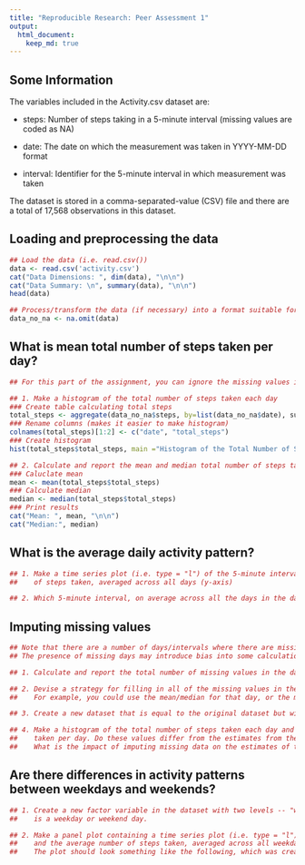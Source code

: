 ```yaml
---
title: "Reproducible Research: Peer Assessment 1"
output: 
  html_document:
    keep_md: true
---
```

## Some Information
The variables included in the Activity.csv dataset are:

- steps: Number of steps taking in a 5-minute interval (missing values are coded as NA) 

- date: The date on which the measurement was taken in YYYY-MM-DD format

- interval: Identifier for the 5-minute interval in which measurement was taken

The dataset is stored in a comma-separated-value (CSV) file and there are a total of 17,568 observations in this dataset.

## Loading and preprocessing the data
```r
## Load the data (i.e. read.csv())
data <- read.csv('activity.csv')
cat("Data Dimensions: ", dim(data), "\n\n")
cat("Data Summary: \n", summary(data), "\n\n")
head(data)

## Process/transform the data (if necessary) into a format suitable for your analysis
data_no_na <- na.omit(data)
```


## What is mean total number of steps taken per day?
```r
## For this part of the assignment, you can ignore the missing values in the dataset.

## 1. Make a histogram of the total number of steps taken each day
### Create table calculating total steps
total_steps <- aggregate(data_no_na$steps, by=list(data_no_na$date), sum)
### Rename columns (makes it easier to make histogram)
colnames(total_steps)[1:2] <- c("date", "total_steps")
### Create histogram
hist(total_steps$total_steps, main ="Histogram of the Total Number of Steps Taken Each Day", xlab = "Total Number of Steps")

## 2. Calculate and report the mean and median total number of steps taken per day
### Caluclate mean
mean <- mean(total_steps$total_steps)
### Calculate median
median <- median(total_steps$total_steps)
### Print results
cat("Mean: ", mean, "\n\n")
cat("Median:", median)
```

## What is the average daily activity pattern?
```r
## 1. Make a time series plot (i.e. type = "l") of the 5-minute interval (x-axis) and the average number 
##    of steps taken, averaged across all days (y-axis)

## 2. Which 5-minute interval, on average across all the days in the dataset, contains the maximum number of steps?
```

## Imputing missing values
```r
## Note that there are a number of days/intervals where there are missing values (coded as NA). 
## The presence of missing days may introduce bias into some calculations or summaries of the data.

## 1. Calculate and report the total number of missing values in the dataset (i.e. the total number of rows with NAs)

## 2. Devise a strategy for filling in all of the missing values in the dataset. The strategy does not need to be sophisticated. 
##    For example, you could use the mean/median for that day, or the mean for that 5-minute interval, etc.

## 3. Create a new dataset that is equal to the original dataset but with the missing data filled in.

## 4. Make a histogram of the total number of steps taken each day and Calculate and report the mean and median total number of steps 
##    taken per day. Do these values differ from the estimates from the first part of the assignment? 
##    What is the impact of imputing missing data on the estimates of the total daily number of steps?
```

## Are there differences in activity patterns between weekdays and weekends?
```r
## 1. Create a new factor variable in the dataset with two levels -- "weekday" and "weekend" indicating whether a given date 
##    is a weekday or weekend day.

## 2. Make a panel plot containing a time series plot (i.e. type = "l") of the 5-minute interval (x-axis) 
##    and the average number of steps taken, averaged across all weekday days or weekend days (y-axis). 
##    The plot should look something like the following, which was created using simulated data:
```